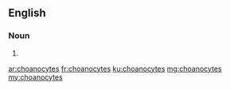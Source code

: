 ==English==

===Noun===
{{head|en|plural}}

# {{plural of|choanocyte|lang=en}}

[[ar:choanocytes]]
[[fr:choanocytes]]
[[ku:choanocytes]]
[[mg:choanocytes]]
[[my:choanocytes]]
